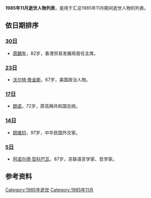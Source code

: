 {{unreferenced|time=2014-07-29T00:34:34+00:00}}
{{Quotation|{{MonthTOC|1985年|逝世人物列表}}}}<center></center>

{{TOCright}}

'''1985年11月逝世人物列表'''，是用于汇总1985年11月期间逝世人物的列表。

== 依日期排序 ==
=== [[11月30日|30日]] ===
* [[周錫年|周錫年]]，82岁，香港贸易发展局首任主席。

=== [[11月23日|23日]] ===
* [[沃尔特·詹金斯|沃尔特·詹金斯]]，67岁，美国政治人物。

=== [[11月17日|17日]] ===
* [[朗诺|朗诺]]，72岁，原高棉共和国总统。

=== [[11月14日|14日]] ===
* [[顾维钧|顾维钧]]，97岁，中华民国外交家。

=== [[11月5日|5日]] ===
* [[阿诺尔德·契科巴瓦|阿诺尔德·契科巴瓦]]，87岁，苏联语言学家、哲学家。

== 参考资料 ==
{{reflist}}

{{各年各月份逝世人物}}

[[Category:1985年逝世|Category:1985年逝世]]
[[Category:1985年11月|Category:1985年11月]]